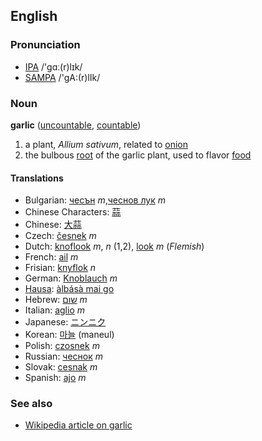 ==English==

===Pronunciation===
*[[w:IPA|IPA]] /'gɑː(r)lɪk/
*[[w:SAMPA|SAMPA]] /'gA:(r)lIk/

===Noun===
'''garlic''' ([[uncountable]], [[countable]])

# a plant, ''Allium sativum'', related to [[onion]]
# the bulbous [[root]] of the garlic plant, used to flavor [[food]]

====Translations====
*Bulgarian: [[чесън]] ''m'',[[чеснoв лук]] ''m'' 
*Chinese Characters: [[蒜]]
*Chinese: [[大蒜]]
*Czech: [[česnek]] ''m''
*Dutch: [[knoflook]] ''m'', ''n'' (1,2), [[look]] ''m'' (''Flemish'')
*French: [[ail]] ''m''
*Frisian: [[knyflok]] ''n''
*German: [[Knoblauch]] ''m''
*[[Hausa]]: [[àlbásà mai go]]
*Hebrew: [[שום]] ''m''
*Italian: [[aglio]] ''m''
*Japanese: [[ニンニク]]
*Korean: [[마늘]] (maneul)
*Polish: [[czosnek]] ''m''
*Russian: [[чeснoк]] ''m''
*Slovak: [[cesnak]] ''m''
*Spanish: [[ajo]] ''m''

===See also===

*[[en:garlic|Wikipedia article on garlic]]